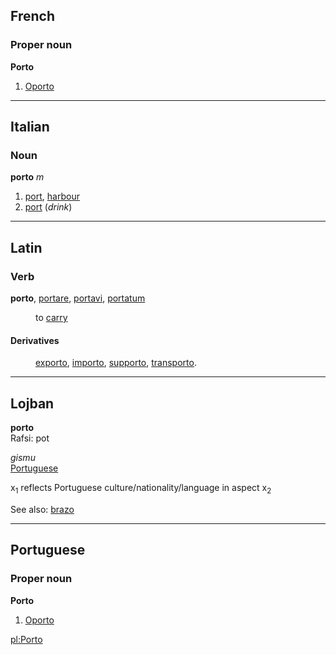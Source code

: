 ==French==
===Proper noun===
'''Porto'''

#[[Oporto]]

----
==Italian==
===Noun===
'''porto''' ''m''

#[[port]], [[harbour]]
#[[port]] (''drink'')

----
==Latin==
===Verb===
'''porto''', [[portare]], [[portavi]], [[portatum]]

: to [[carry]]

====Derivatives====
: [[exporto]], [[importo]], [[supporto]], [[transporto]].

----
==Lojban==
'''porto'''<br>
Rafsi: pot

''gismu''<br>
[[Portuguese]]

x<sub>1</sub> reflects Portuguese culture/nationality/language in aspect x<sub>2</sub>

See also: [[brazo]]

----
==Portuguese==
===Proper noun===
'''Porto'''

#[[Oporto]]

[[pl:Porto]]